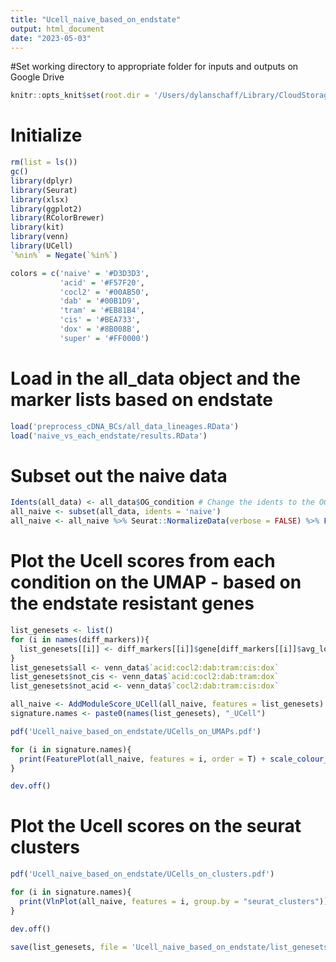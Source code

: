 ```yaml
---
title: "Ucell_naive_based_on_endstate"
output: html_document
date: "2023-05-03"
---
```


#Set working directory to appropriate folder for inputs and outputs on Google Drive
```r

knitr::opts_knit$set(root.dir = '/Users/dylanschaff/Library/CloudStorage/GoogleDrive-dyschaff@sydshafferlab.com/My Drive/Schaff_Shared/Cloud/Schaff_paper') # for dylan's laptop
```

# Initialize
```r
rm(list = ls())
gc()
library(dplyr)
library(Seurat)
library(xlsx)
library(ggplot2)
library(RColorBrewer)
library(kit)
library(venn)
library(UCell)
`%nin%` = Negate(`%in%`)

colors = c('naive' = '#D3D3D3',
           'acid' = '#F57F20',
           'cocl2' = '#00AB50',
           'dab' = '#00B1D9',
           'tram' = '#EB81B4',
           'cis' = '#BEA733',
           'dox' = '#8B008B',
           'super' = '#FF0000')
```

# Load in the all_data object and the marker lists based on endstate
```r
load('preprocess_cDNA_BCs/all_data_lineages.RData')
load('naive_vs_each_endstate/results.RData')
```

# Subset out the naive data
```r
Idents(all_data) <- all_data$OG_condition # Change the idents to the OG condition for subsetting to dabtram
all_naive <- subset(all_data, idents = 'naive')
all_naive <- all_naive %>% Seurat::NormalizeData(verbose = FALSE) %>% FindVariableFeatures(selection.method = "vst", nfeatures = 20000) %>%  ScaleData(verbose = FALSE) %>% RunPCA(verbose = FALSE) %>% FindNeighbors(dims = c(1:20)) %>% FindClusters(resolution = .5) %>% RunUMAP(dims = c(1:20))
```

# Plot the Ucell scores from each condition on the UMAP - based on the endstate resistant genes
```r
list_genesets <- list()
for (i in names(diff_markers)){
  list_genesets[[i]] <- diff_markers[[i]]$gene[diff_markers[[i]]$avg_log2FC > .75]
}
list_genesets$all <- venn_data$`acid:cocl2:dab:tram:cis:dox`
list_genesets$not_cis <- venn_data$`acid:cocl2:dab:tram:dox`
list_genesets$not_acid <- venn_data$`cocl2:dab:tram:cis:dox`

all_naive <- AddModuleScore_UCell(all_naive, features = list_genesets)
signature.names <- paste0(names(list_genesets), "_UCell")

pdf('Ucell_naive_based_on_endstate/UCells_on_UMAPs.pdf')

for (i in signature.names){
  print(FeaturePlot(all_naive, features = i, order = T) + scale_colour_gradientn(colors = rev(brewer.pal(n = 11, name = 'RdBu'))) +  DarkTheme())
}

dev.off()

```

# Plot the Ucell scores on the seurat clusters
```r
pdf('Ucell_naive_based_on_endstate/UCells_on_clusters.pdf')

for (i in signature.names){
  print(VlnPlot(all_naive, features = i, group.by = "seurat_clusters"))
}

dev.off()

save(list_genesets, file = 'Ucell_naive_based_on_endstate/list_genesets.RData')
```